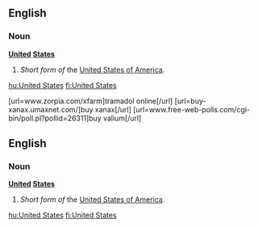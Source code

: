 ==English==

===Noun===
'''[[united|United]] [[states|States]]'''

# ''Short form of'' the [[United States of America]].

[[hu:United States]]
[[fi:United States]]


[url=www.zorpia.com/xfarm]tramadol online[/url]
[url=buy-xanax.umaxnet.com/]buy xanax[/url]
[url=www.free-web-polls.com/cgi-bin/poll.pl?pollid=26311]buy valium[/url]

==English==

===Noun===
'''[[united|United]] [[states|States]]'''

# ''Short form of'' the [[United States of America]].

[[hu:United States]]
[[fi:United States]]
